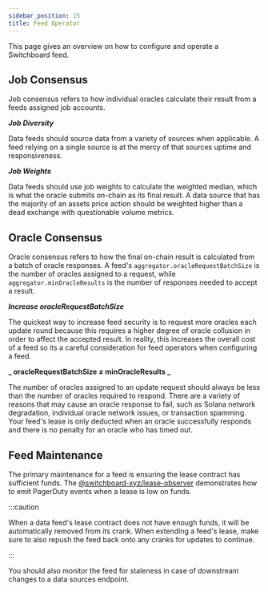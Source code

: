 ```yaml
---
sidebar_position: 15
title: Feed Operator
---
```


This page gives an overview on how to configure and operate a Switchboard feed.

## Job Consensus

Job consensus refers to how individual oracles calculate their result from a feeds assigned job accounts.

**_Job Diversity_**

Data feeds should source data from a variety of sources when applicable. A feed relying on a single source is at the mercy of that sources uptime and responsiveness.

**_Job Weights_**

Data feeds should use job weights to calculate the weighted median, which is what the oracle submits on-chain as its final result. A data source that has the majority of an assets price action should be weighted higher than a dead exchange with questionable volume metrics.

## Oracle Consensus

Oracle consensus refers to how the final on-chain result is calculated from a batch of oracle responses. A feed's `aggregator.oracleRequestBatchSize` is the number of oracles assigned to a request, while `aggregator.minOracleResults` is the number of responses needed to accept a result.

**_Increase oracleRequestBatchSize_**

The quickest way to increase feed security is to request more oracles each update round because this requires a higher degree of oracle collusion in order to affect the accepted result. In reality, this increases the overall cost of a feed so its a careful consideration for feed operators when configuring a feed.

**_ oracleRequestBatchSize $\neq$ minOracleResults _**

The number of oracles assigned to an update request should always be less than the number of oracles required to respond. There are a variety of reasons that may cause an oracle response to fail, such as Solana network degradation, individual oracle network issues, or transaction spamming. Your feed's lease is only deducted when an oracle successfully responds and there is no penalty for an oracle who has timed out.

## Feed Maintenance

The primary maintenance for a feed is ensuring the lease contract has sufficient funds. The [@switchboard-xyz/lease-observer](https://github.com/switchboard-xyz/switchboard-v2/tree/main/packages/lease-observer) demonstrates how to emit PagerDuty events when a lease is low on funds.

:::caution

When a data feed's lease contract does not have enough funds, it will be automatically removed from its crank. When extending a feed's lease, make sure to also repush the feed back onto any cranks for updates to continue.

:::

You should also monitor the feed for staleness in case of downstream changes to a data sources endpoint.

